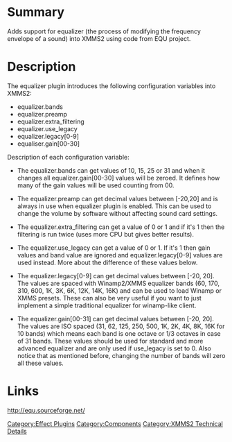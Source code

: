=Summary=
Adds support for equalizer (the process of modifying the frequency envelope of a sound) into XMMS2 using code from EQU project.

=Description=
The equalizer plugin introduces the following configuration variables into XMMS2:

* equalizer.bands
* equalizer.preamp
* equalizer.extra_filtering
* equalizer.use_legacy
* equalizer.legacy[0-9]
* equaliser.gain[00-30]


Description of each configuration variable:

* The equalizer.bands can get values of 10, 15, 25 or 31 and when it changes all equalizer.gain[00-30] values will be zeroed. It defines how many of the gain values will be used counting from 00.

* The equalizer.preamp can get decimal values between [-20,20] and is always in use when equalizer plugin is enabled. This can be used to change the volume by software without affecting sound card settings.

* The equalizer.extra_filtering can get a value of 0 or 1 and if it's 1 then the filtering is run twice (uses more CPU but gives better results).

* The equalizer.use_legacy can get a value of 0 or 1. If it's 1 then gain values and band value are ignored and equalizer.legacy[0-9] values are used instead. More about the difference of these values below.

* The equalizer.legacy[0-9] can get decimal values between [-20, 20]. The values are spaced with Winamp2/XMMS equalizer bands (60, 170, 310, 600, 1K, 3K, 6K, 12K, 14K, 16K) and can be used to load Winamp or XMMS presets. These can also be very useful if you want to just implement a simple traditional equalizer for winamp-like client.

* The equalizer.gain[00-31] can get decimal values between [-20, 20]. The values are ISO spaced (31, 62, 125, 250, 500, 1K, 2K, 4K, 8K, 16K for 10 bands) which means each band is one octave or 1/3 octaves in case of 31 bands. These values should be used for standard and more advanced equalizer and are only used if use_legacy is set to 0. Also notice that as mentioned before, changing the number of bands will zero all these values.

=Links=
http://equ.sourceforge.net/

[[Category:Effect Plugins]]
[[Category:Components]]
[[Category:XMMS2 Technical Details]]